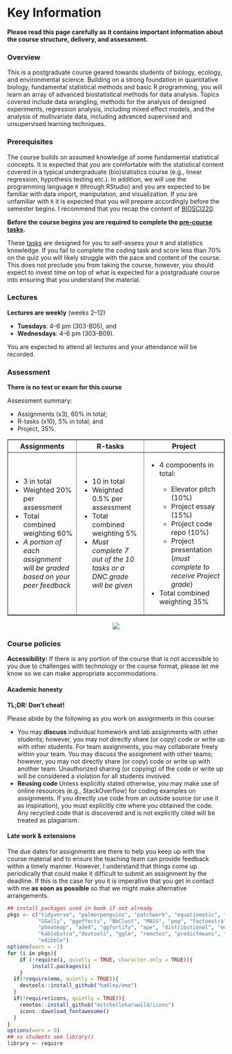 # Key Information {-}

<div class="alert alert-danger" role="alert">
<span><strong>**Please read this page carefully as it contains important information about the course structure, delivery, and assessment.**</span></strong>
</div>

### Overview {-}

This is a postgraduate course geared towards students of biology, ecology, and environmental science. Building on a strong foundation in quantitative biology, fundamental statistical methods and basic R programming, you will learn an array of advanced biostatistical methods for data analysis. Topics covered include data wrangling, methods for the analysis of designed experiments, regression analysis, including mixed effect models, and the analysis of multivariate data, including advanced supervised and unsupervised learning techniques. 

### Prerequisites {-}

The course builds on assumed knowledge of some fundamental statistical concepts. It is expected that you are comfortable with the statistical content covered in a typical undergraduate (bio)statistics course (e.g., linear regression, hypothesis testing etc.). In addition, we will use the programming language `R` (through RStudio) and you are expected to be familiar with data import, manipulation, and visualization. If you are unfamiliar with `R` it is expected that you will prepare accordingly before the semester begins. I recommend that you recap the content of [BIOSCI220](https://biosci220.github.io/BIOSCI220/).

<div class="alert alert-danger" role="alert">

<span><strong>Before the course begins you are required to complete the [pre-course tasks](https://canvas.auckland.ac.nz/courses/103658/modules).</span></strong>


</div>

These [tasks]((https://canvas.auckland.ac.nz/courses/103658/modules)) are designed for you to self-assess your `R` and statistics knowledge. If you fail to complete the coding task and score less than 70% on the quiz you will likely struggle with the pace and content of the course. This does not preclude you from taking the course, however, you should expect to invest time on top of what is expected for a postgraduate course into ensuring that you understand the material.

### Lectures {-}

<div class="alert alert-danger" role="alert">

<span><strong>Lectures are weekly</span></strong> (weeks 2–12)
 <ul>
  <li>**Tuesdays**: 4–6 pm (303-B05), and </li>
  <li>**Wednesdays**: 4–6 pm (303-B09). </li>
</ul>
</div>

You are expected to attend all lectures and your attendance will be recorded. 

### Assessment {-}

<div class="alert alert-danger" role="alert">

<span><strong>There is no test or exam for this course</span></strong> 

Assessment summary:
 <ul>
  <li> Assignments (x3), 60% in total;</li>
  <li> R-tasks (x10), 5% in total; and</li>
  <li> Project, 35%.</li>
</ul>
</div>


<table border="1">
  <thead>
    <tr>
      <th>Assignments</th>
      <th>R-tasks</th>
      <th>Project</th>
    </tr>
  </thead>
  <tbody>
    <tr>
      <td>
        <ul>
          <li>3 in total</li>
          <li>Weighted 20% per assessment</li>
          <li>Total combined weighting 60%</li>
          <li>*A portion of each assignment will be graded based on your peer feedback*</li>
        </ul>
      </td>
      <td>
        <ul>
          <li>10 in total</li>
          <li>Weighted 0.5% per assessment</li>
          <li>Total combined weighting 5%</li>
          <li>*Must complete 7 out of the 10 tasks or a DNC grade will be given*</li>
        </ul>
      </td>
      <td>
        <ul>
          <li>4 components in total:</li>
          <ul>
            <li>Elevator pitch (10%)</li>
            <li>Project essay (15%)</li>
            <li>Project code repo (10%)</li>
            <li>Project presentation (*must complete to receive Project grade*)</li>
          </ul>
          <li>Total combined weighting 35%</li>
        </ul>
      </td>
    </tr>
  </tbody>
</table>

<center>![](img/gnatt.png)</center>
 

### Course policies {-}


**Accessibility:** If there is any portion of the course that is not accessible to you due to challenges with technology or the course format, please let me know so we can make appropriate accommodations.


#### Academic honesty {-}

<div class="alert alert-danger" role="alert">

<span><strong>TL;DR: Don’t cheat!</span></strong>

</div>

Please abide by the following as you work on assignments in this course:

 + You may **discuss** individual homework and lab assignments with other students; however, you may not directly share (or copy) code or write up with other students. For team assignments, you may collaborate freely within your team. You may discuss the assignment with other teams; however, you may not directly share (or copy) code or write up with another team. Unauthorized sharing (or copying) of the code or write up will be considered a violation for all students involved.
 + **Reusing code** Unless explicitly stated otherwise, you may make use of online resources (e.g., StackOverflow) for coding examples on assignments. If you directly use code from an outside source (or use it as inspiration), you must explicitly cite where you obtained the code. Any recycled code that is discovered and is not explicitly cited will be treated as plagiarism.
 

#### Late work & extensions {-}

The due dates for assignments are there to help you keep up with the course material and to ensure the teaching team can provide feedback within a timely manner. However, I understand that things come up periodically that could make it difficult to submit an assignment by the deadline. If this is the case for you it is imperative that you get in contact with me **as soon as possible** so that we might make alternative arrangements.




```r
## install packages used in book if not already
pkgs <- c("tidyverse", "palmerpenguins", "patchwork", "equatiomatic", "vegan",
          "GGally", "ggeffects", "NbClust", "MASS", "png", "factoextra", "lme4",
          "pheatmap", "ade4", "ggfortify", "ape", "distributional", "emmeans", "tufte",
          "kableExtra","devtools", "gglm", "remotes", "predictmeans", "lmerTest", "animation",
          "edibble")
options(warn = -1)
for (i in pkgs){
    if (!require(i, quietly = TRUE, character.only = TRUE)){
        install.packages(i)
    }
  if(!require(emo, quietly = TRUE)){
    devtools::install_github("hadley/emo")
  }
  if(!require(icons, quietly = TRUE)){
    remotes::install_github("mitchelloharawild/icons")
    icons::download_fontawesome()
  }
}
options(warn = 0)
## so students see library()
library <- require
```







